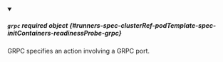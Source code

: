 


<details className="config-field" data-expandable="true" open>
<summary>

##### `grpc` <span className="config-field-required" data-required="false">required</span> <span className="config-field-type">object</span> <span className="config-field-default"></span> <span className="config-field-enum"></span> {#runners-spec-clusterRef-podTemplate-spec-initContainers-readinessProbe-grpc}

GRPC specifies an action involving a GRPC port.

</summary>

<PartialGrpcreference />


</details>
